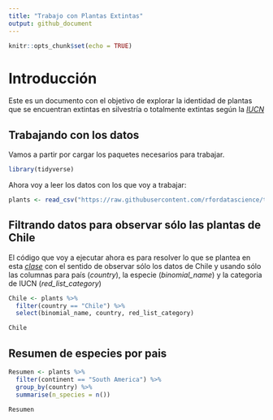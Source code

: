 ```yaml
---
title: "Trabajo con Plantas Extintas"
output: github_document
---
```


```r
knitr::opts_chunk$set(echo = TRUE)
```

# Introducción
Este es un documento con el objetivo de explorar la identidad de plantas que se encuentran extintas en silvestría o totalmente extintas según la [*IUCN*](https://www.iucnredlist.org/) 

## Trabajando con los datos

Vamos a partir por cargar los paquetes necesarios para trabajar.

```r
library(tidyverse)
```


Ahora voy a leer los datos con los que voy a trabajar:

```r
plants <- read_csv("https://raw.githubusercontent.com/rfordatascience/tidytuesday/master/data/2020/2020-08-18/plants.csv")
```

## Filtrando datos para observar sólo las plantas de Chile

El código que voy a ejecutar ahora es para resolver lo que se plantea en esta [*clase*](https://www.youtube.com/watch?v=Q6Tbk1HaY4Y) con el sentido de observar sólo los datos de Chile y usando sólo las columnas para país (*country*), la especie (*binomial_name*) y la categoria de IUCN (*red_list_category*)

```r
Chile <- plants %>% 
  filter(country == "Chile") %>% 
  select(binomial_name, country, red_list_category)

Chile
```

## Resumen de especies por pais

```r
Resumen <- plants %>% 
  filter(continent == "South America") %>% 
  group_by(country) %>% 
  summarise(n_species = n())

Resumen
```

